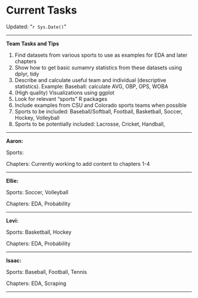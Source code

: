# Current Tasks {-}

Updated: "`r Sys.Date()`"

-----

__Team Tasks and Tips__

1. Find datasets from various sports to use as examples for EDA and later chapters
2. Show how to get basic sumamry statistics from these datasets using dplyr, tidy
3. Describe and calculate useful team and individual (descriptive statistics). Example: Baseball: calculate AVG, OBP, OPS, WOBA
4. (High quality) Visualizations using ggplot
5. Look for relevant "sports" R packages
6. Include examples from CSU and Colorado sports teams when possible
7. Sports to be included: Baseball/Softball, Football, Basketball, Soccer, Hockey, Volleyball
8. Sports to be potentially included: Lacrosse, Cricket, Handball, 

-----

__Aaron:__

Sports: 

Chapters: Currently working to add content to chapters 1-4

-----

__Ellie:__

Sports: Soccer, Volleyball

Chapters: EDA, Probability

-----

__Levi:__

Sports: Basketball, Hockey

Chapters: EDA, Probability

-----

__Isaac:__

Sports: Baseball, Football, Tennis

Chapters: EDA, Scraping

-----
